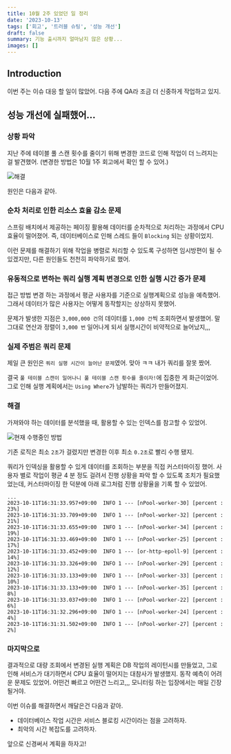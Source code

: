 ```yaml
---
title: 10월 2주 있었던 일 정리
date: '2023-10-13'
tags: ['회고', '트러블 슈팅', '성능 개선']
draft: false
summary: 기능 출시까지 얼마남지 않은 상황...
images: []
---
```


## Introduction

이번 주는 이슈 대응 할 일이 많았어. 다음 주에 QA라 조금 더 신중하게 작업하고 있지.

<TOCInline toc={props.toc} exclude="Introduction" />

## 성능 개선에 실패했어...

### 상황 파악

지난 주에 테이블 풀 스캔 횟수를 줄이기 위해 변경한 코드로 인해 작업이 더 느려지는 걸 발견했어.
(변경한 방법은 10월 1주 회고에서 확인 할 수 있어.)

![해결](/static/images/10m1w/3.png)

원인은 다음과 같아.

### 순차 처리로 인한 리소스 효율 감소 문제

스프링 배치에서 제공하는 페이징 활용해 데이터를 순차적으로 처리하는 과정에서 CPU 효율이 떨어졌어.
즉, 데이터베이스로 인해 스레드 들이 `Blocking` 되는 상황이었지.

이런 문제를 해결하기 위해 작업을 병렬로 처리할 수 있도록 구성하면 임시방편이 될 수 있겠지만, 다른 원인들도 천천히 파악하기로 했어.

### 유동적으로 변하는 쿼리 실행 계획 변경으로 인한 실행 시간 증가 문제

접근 방법 변경 하는 과정에서 평균 사용자를 기준으로 실행계획으로 성능을 예측했어.
그래서 데이터가 많은 사용자는 어떻게 동작할지는 상상하지 못했어.

문제가 발생한 지점은 `3,000,000 건`의 데이터를 `1,000 건`씩 조회하면서 발생했어.
말 그대로 연산과 정렬이 `3,000 번` 일어나게 되서 실행시간이 비약적으로 늘어났지,,,

### 실제 주범은 쿼리 문제

제일 큰 원인은 `쿼리 실행 시간이 늘어난 문제`였어.
맞아 ㅋㅋ 내가 쿼리를 잘못 짰어.

결국 `풀 테이블 스캔이 일어나니 풀 테이블 스캔 횟수를 줄이자!`에 집중한 게 화근이었어.
그로 인해 실행 계획에서는 `Using Where`가 남발하는 쿼리가 만들어졌지.

### 해결

가져와야 하는 데이터를 분석했을 때, 활용할 수 있는 인덱스를 참고할 수 있었어.

![현재 수행중인 방법](/static/images/10m1w/1.png)

기존 로직은 최소 `2초`가 걸렸지만 변경한 이후 최소 `0.2초`로 빨리 수행 됐지.

쿼리가 인덱싱을 활용할 수 있게 데이터를 조회하는 부분을 직접 커스터마이징 했어.
사용자 별로 작업이 평균 4 분 정도 걸려서 진행 상황을 파악 할 수 있도록 조치가 필요했었는데,
커스터마이징 한 덕분에 아래 로그처럼 진행 상황율을 기록 할 수 있었어.

```
...
2023-10-11T16:31:33.957+09:00  INFO 1 --- [nPool-worker-30] [percent : 23%]
2023-10-11T16:31:33.709+09:00  INFO 1 --- [nPool-worker-32] [percent : 21%]
2023-10-11T16:31:33.655+09:00  INFO 1 --- [nPool-worker-34] [percent : 19%]
2023-10-11T16:31:33.469+09:00  INFO 1 --- [nPool-worker-25] [percent : 17%]
2023-10-11T16:31:33.452+09:00  INFO 1 --- [or-http-epoll-9] [percent : 14%]
2023-10-11T16:31:33.326+09:00  INFO 1 --- [nPool-worker-29] [percent : 12%]
2023-10-11T16:31:33.133+09:00  INFO 1 --- [nPool-worker-33] [percent : 10%]
2023-10-11T16:31:33.133+09:00  INFO 1 --- [nPool-worker-35] [percent : 8%]
2023-10-11T16:31:33.037+09:00  INFO 1 --- [nPool-worker-22] [percent : 6%]
2023-10-11T16:31:32.296+09:00  INFO 1 --- [nPool-worker-24] [percent : 4%]
2023-10-11T16:31:31.502+09:00  INFO 1 --- [nPool-worker-27] [percent : 2%]
```

### 마지막으로

결과적으로 대량 조회에서 변경된 실행 계획은 DB 작업의 레이턴시를 만들었고, 그로 인해 서비스가 대기하면서 CPU 효율이 떨어지는 대참사가 발생했지.
동작 예측이 어려운 문제도 있었어. 어떤건 빠르고 어떤건 느리고,,, 모니터링 하는 입장에서는 매일 긴장될거야.

이번 이슈를 해결하면서 깨달은건 다음과 같아.

- 데이터베이스 작업 시간은 서비스 블로킹 시간이라는 점을 고려하자.
- 최악의 시간 복잡도를 고려하자.

앞으로 신경써서 계획을 하자고!


